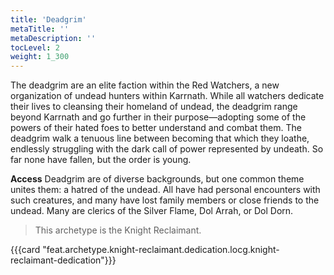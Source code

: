 ```yaml
---
title: 'Deadgrim'
metaTitle: ''
metaDescription: ''
tocLevel: 2
weight: 1_300
---
```


The deadgrim are an elite faction within the Red Watchers, a new organization of undead hunters within Karrnath. While all watchers dedicate their lives to cleansing their homeland of undead, the deadgrim range beyond Karrnath and go further in their purpose—adopting some of the powers of their hated foes to better understand and combat them. The deadgrim walk a tenuous line between becoming that which they loathe, endlessly struggling with the dark call of power represented by undeath. So far none have fallen, but the order is young.

**Access** Deadgrim are of diverse backgrounds, but one common theme unites them: a hatred of the undead. All have had personal encounters with such creatures, and many have lost family members or close friends to the undead. Many are clerics of the Silver Flame, Dol Arrah, or Dol Dorn.

> This archetype is the Knight Reclaimant.

{{{card "feat.archetype.knight-reclaimant.dedication.locg.knight-reclaimant-dedication"}}}